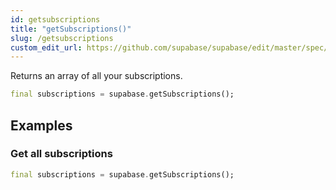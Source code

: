 ```yaml
---
id: getsubscriptions
title: "getSubscriptions()"
slug: /getsubscriptions
custom_edit_url: https://github.com/supabase/supabase/edit/master/spec/supabase_dart_v0.yml
---
```


Returns an array of all your subscriptions.


```dart
final subscriptions = supabase.getSubscriptions();
```


















## Examples

### Get all subscriptions



```dart
final subscriptions = supabase.getSubscriptions();
```